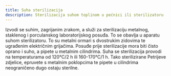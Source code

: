 ```yaml
---
title: Suha sterilizacija
description: Sterilizacija suhom toplinom u pećnici ili sterilizatoru
---
```



Izvodi se suhim, zagrijanim zrakom, a služi za sterilizaciju metalnog, staklenog i porculanskog laboratorijskog posuđa. To se obavlja u aparatu suhom sterilizatoru. To su metalni ormari s dvostrukim zidovima te ugrađenim električnim grijačima. Posuđe prije sterilizacije mora biti čisto oprano i suho, a pipete u metalnim cilindrima. Suha se sterilizacija provodi na temperaturama od 120°C/2 h ili 160-170°C/1 h. Tako sterilizirane Petrijeve zdjelice, epruvete s metalnim poklopcima te pipete u cilindrima neograničeno dugo ostaju sterilne.
